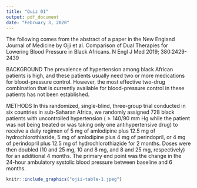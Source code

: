 ```yaml
---
title: "Quiz 01"
output: pdf_document
date: "February 3, 2020"
---
```


The following comes from the abstract of a paper in the New England Journal of Medicine by Ojji et al. Comparison of Dual Therapies for Lowering Blood Pressure in Black Africans. N Engl J Med 2019;  380:2429-2439

BACKGROUND
The prevalence of hypertension among black African patients is high, and these patients usually need two or more medications for blood-pressure control. However, the most effective two-drug combination that is currently available for blood-pressure control in these patients has not been established.

METHODS
In this randomized, single-blind, three-group trial conducted in six countries in sub-Saharan Africa, we randomly assigned 728 black patients with uncontrolled hypertension ($\ge 140/90$ mm Hg while the patient was not being treated or was taking only one antihypertensive drug) to receive a daily regimen of 5 mg of amlodipine plus 12.5 mg of hydrochlorothiazide, 5 mg of amlodipine plus 4 mg of perindopril, or 4 mg of perindopril plus 12.5 mg of hydrochlorothiazide for 2 months. Doses were then doubled (10 and 25 mg, 10 and 8 mg, and 8 and 25 mg, respectively) for an additional 4 months. The primary end point was the change in the 24-hour ambulatory systolic blood pressure between baseline and 6 months.


```r
knitr::include_graphics("ojii-table-1.jpeg")
```
